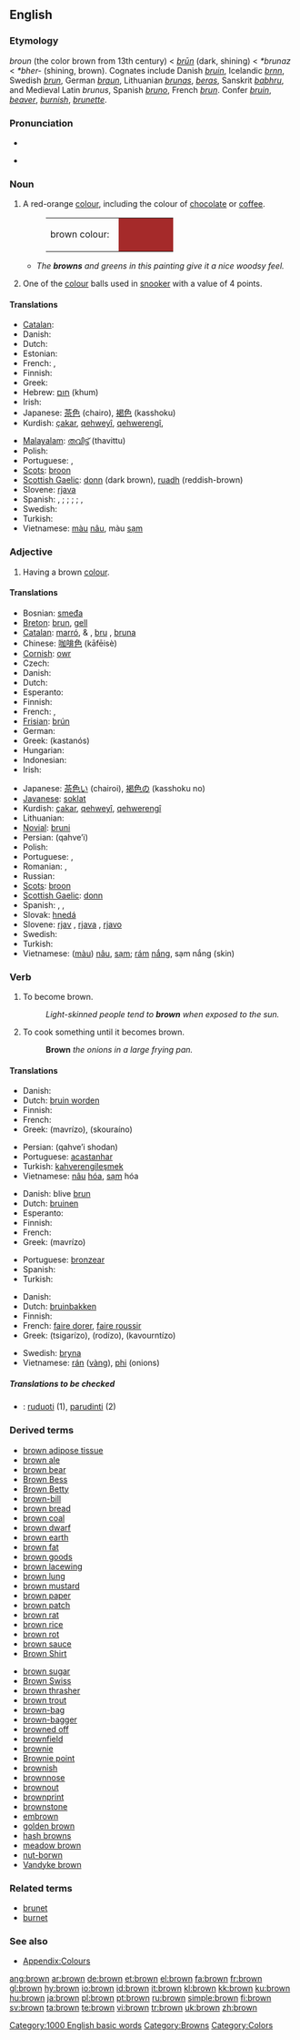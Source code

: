 {{see|Brown}}
{{wikipedia}}
==English==

===Etymology===
{{ME.}} ''broun'' (the color brown from 13th century) < {{OE.}} ''[[brun|brūn]]'' (dark, shining) < {{PG.}} ''*brunaz'' < {{PIE.}} ''*bher-'' (shining, brown). Cognates include Danish ''[[bruin]]'', Icelandic ''[[brnn]]'', Swedish ''[[brun]]'', German ''[[braun]]'', Lithuanian ''[[brunas]]'', ''[[beras]]'', Sanskrit ''[[babhru]]'', and Medieval Latin ''brunus'', Spanish ''[[bruno]]'', French ''[[brun]]''. Confer ''[[bruin]]'', ''[[beaver]]'', ''[[burnish]]'', ''[[brunette]]''.

===Pronunciation===
* {{IPA|/braʊn/}}
* {{audio|en-us-brown.ogg|Audio (US)}}
*: {{rhymes|aʊn}}

===Noun===
{{en-noun}}

# A red-orange [[colour]], including the colour of [[chocolate]] or [[coffee]].
#: <table><tr><td>brown colour: &nbsp;</td><td bgcolor="brown" width="80">&nbsp; </td></tr></table>
#* ''The '''browns''' and greens in this painting give it a nice woodsy feel.''
# {{context|snooker}} One of the [[colour]] balls used in [[snooker]] with a value of 4 points.

====Translations====
{{trans-top|colour}}
* [[Catalan]]: {{t+|ca|marró}}
* Danish: {{t-|da|brun}}
* Dutch: {{t+|nl|bruin}}
* Estonian: {{t-|et|pruun}}
* French: {{t+|fr|marron}}, {{t+|fr|brun}}
* Finnish: {{t+|fi|ruskea}}
* Greek: {{t+|el|καστανό|n|tr=kastanó|sc=Grek}}
* Hebrew: [[חום]] (khum)
* Irish: {{t-|ga|donn|xs=Irish}}
* Japanese: [[茶色]] (chairo), [[褐色]] (kasshoku)
* Kurdish: [[çakar]], [[qehweyî]], [[qehwerengî]], {{KUchar|[[قاوه‌یی]]}}
{{trans-mid}}
* [[Malayalam]]: [[തവിട്ട്]] (thavittu)
* Polish: {{t+|pl|brąz|m}}
* Portuguese: {{t+|pt|castanho|m}}, {{t+|pt|marrom|m}}
* [[Scots]]: [[broon]]
* [[Scottish Gaelic]]: [[donn]] (dark brown), [[ruadh]] (reddish-brown)
* Slovene: [[rjava]] {{f}}
* Spanish: {{t+|es|marrón|m}}, {{t+|es|café|m}}  {{italbrac|Mexico}}  ;  {{italbrac|for hair}} {{t-|es|castaño|m}} ; {{italbrac|for brown bear}} {{t+|es|pardo|m}} ; {{italbrac|for skin}} {{t+|es|moreno|m}} ; {{italbrac|for suntanned skin}}{{t+|es|bronceado|m}}, {{t+|es|moreno|m}} {{italbrac|Spain}}
* Swedish: {{t+|sv|brun}}
* Turkish: {{t+|tr|kahverengi}}
* Vietnamese: [[màu]] [[nâu]], màu [[sạm]]
{{trans-bottom}}

===Adjective===
{{en-adj-both}}

# {{colour}} Having a brown [[colour]].

====Translations====
{{trans-top|having brown colour}}
* Bosnian: [[smeđa]] {{f}}
* [[Breton]]: [[brun]], [[gell]]
* [[Catalan]]: [[marró]], {{m}} & {{f}}, [[bru]] {{m}}, [[bruna]] {{f}}
* Chinese: [[咖啡色]] (kāfēisè)
* [[Cornish]]: [[owr]]
* Czech: {{t-|cs|hnědý|m}}
* Danish: {{t-|da|brun}}
* Dutch: {{t+|nl|bruin}}
* Esperanto: {{t-|eo|bruna|xs=Esperanto}}
* Finnish: {{t+|fi|ruskea}}
* French: {{t+|fr|brun}}, {{t+|fr|marron}}
* [[Frisian]]: [[brún]]
* German: {{t+|de|braun}}
* Greek: {{t|el|καστανός|m|sc=Grek}} (kastanós)
* Hungarian: {{t+|hu|barna}}
* Indonesian: {{t+|id|coklat|xs=Indonesian}}
* Irish: {{t-|ga|donn|xs=Irish}}
{{trans-mid}}
* Japanese: [[茶色い]] (chairoi), [[褐色]]の (kasshoku no)
* [[Javanese]]: [[soklat]]
* Kurdish: [[çakar]], [[qehweyî]], [[qehwerengî]]
* Lithuanian: {{t-|lt|rudas|m|xs=Lithuanian}}
* [[Novial]]: [[bruni]]
* Persian: {{FAchar|[[قهوه‌ای]]}} (qahve’i)
* Polish: {{t+|pl|brązowy|m}}
* Portuguese: {{t+|pt|castanho}}, {{t+|pt|marrom}}
* Romanian: {{t+|ro|maro}}, {{t+|ro|brun}}
* Russian: {{t+|ru|коричневый|tr=koríčnevyj|sc=Cyrl}}
* [[Scots]]: [[broon]]
* [[Scottish Gaelic]]: [[donn]]
* Spanish: {{t-|es|marrón}}, {{t+|es|café}}, {{t-|es|pardo}}
* Slovak: [[hnedá]]
* Slovene: [[rjav]] {{m}}, [[rjava]] {{f}}, [[rjavo]] {{n}}
* Swedish: {{t+|sv|brun}}
* Turkish: {{t+|tr|kahverengi}}
* Vietnamese: ([[màu]]) [[nâu]], [[sạm]]; [[rám]] [[nắng]], sạm nắng (skin)
{{trans-bottom}}

===Verb===
{{en-verb}}

# To become brown.
#: ''Light-skinned people tend to '''brown''' when exposed to the sun.''
# {{cooking}} To cook something until it becomes brown.
#: '''Brown''' ''the onions in a large frying pan.''

====Translations====
{{trans-top|to become brown}}
* Danish: {{t-|da|brune}}
* Dutch: [[bruin worden]]
* Finnish: {{t-|fi|ruskistua}}
* French: {{t|fr|brunir}}
* Greek: {{t|el|μαυρίζω|sc=Grek}} (mavrízo), {{t|el|σκουραίνω|sc=Grek}} (skouraíno)
{{trans-mid}}
* Persian: {{FAchar|[[قهوهای شدن]]}} (qahve’i shodan)
* Portuguese: [[acastanhar]]
* Turkish: [[kahverengileşmek]]
* Vietnamese: [[nâu]] [[hóa]], [[sạm]] hóa
{{trans-bottom}}

{{trans-top|to tan}}
* Danish: blive [[brun]]
* Dutch: [[bruinen]]
* Esperanto: {{t-|eo|brunigi|xs=Esperanto}}
* Finnish: {{t-|fi|ruskettua}}
* French: {{t|fr|bronzer}}
* Greek: {{t|el|μαυρίζω|sc=Grek}} (mavrízo)
{{trans-mid}}
* Portuguese: [[bronzear]]
* Spanish: {{t-|es|broncearse}}
* Turkish: {{t+|tr|yanmak}}
{{trans-bottom}}

{{trans-top|to cook}}
* Danish: {{t-|da|brune}}
* Dutch: [[bruinbakken]]
* Finnish: {{t|fi|ruskistaa}}
* French: [[faire dorer]], [[faire roussir]]
* Greek: {{t|el|τσιγαρίζω|sc=Grek}} (tsigarízo), {{t|el|ροδίζω|sc=Grek}} (rodízo), {{t|el|καβουρντίζω|sc=Grek}} (kavourntízo)
{{trans-mid}}
* Swedish: [[bryna]]
* Vietnamese: [[rán]] ([[vàng]]), [[phi]] (onions)
{{trans-bottom}}

=====Translations to be checked=====
{{checktrans}}
<!--Remove this section once all of the translations below have been moved into the tables above.-->
* {{ttbc|Lithuanian}}: [[ruduoti]] (1), [[parudinti]] (2)

===Derived terms===
{{rel-top|terms derived from "brown"}}
* [[brown adipose tissue]]
* [[brown ale]]
* [[brown bear]]
* [[Brown Bess]]
* [[Brown Betty]]
* [[brown-bill]]
* [[brown bread]]
* [[brown coal]]
* [[brown dwarf]]
* [[brown earth]]
* [[brown fat]]
* [[brown goods]]
* [[brown lacewing]]
* [[brown lung]]
* [[brown mustard]]
* [[brown paper]]
* [[brown patch]]
* [[brown rat]]
* [[brown rice]]
* [[brown rot]]
* [[brown sauce]]
* [[Brown Shirt]]
{{rel-mid}}
* [[brown sugar]]
* [[Brown Swiss]]
* [[brown thrasher]]
* [[brown trout]]
* [[brown-bag]]
* [[brown-bagger]]
* [[browned off]]
* [[brownfield]]
* [[brownie]]
* [[Brownie point]]
* [[brownish]]
* [[brownnose]]
* [[brownout]]
* [[brownprint]]
* [[brownstone]]
* [[embrown]]
* [[golden brown]]
* [[hash browns]]
* [[meadow brown]]
* [[nut-borwn]]
* [[Vandyke brown]]
{{rel-bottom}}

===Related terms===
* [[brunet]]
* [[burnet]]

===See also===
* [[Appendix:Colours]]

[[Category:1000 English basic words]]
[[Category:Browns]]
[[Category:Colors]]

[[ang:brown]]
[[ar:brown]]
[[de:brown]]
[[et:brown]]
[[el:brown]]
[[fa:brown]]
[[fr:brown]]
[[gl:brown]]
[[hy:brown]]
[[io:brown]]
[[id:brown]]
[[it:brown]]
[[kl:brown]]
[[kk:brown]]
[[ku:brown]]
[[hu:brown]]
[[ja:brown]]
[[pl:brown]]
[[pt:brown]]
[[ru:brown]]
[[simple:brown]]
[[fi:brown]]
[[sv:brown]]
[[ta:brown]]
[[te:brown]]
[[vi:brown]]
[[tr:brown]]
[[uk:brown]]
[[zh:brown]]